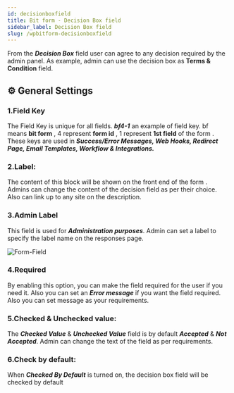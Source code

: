 ```yaml
---
id: decisionboxfield
title: Bit form - Decision Box field
sidebar_label: Decision Box field
slug: /wpbitform-decisionboxfield
---
```


From the ***Decision Box*** field user can agree to any decision required by the admin panel. As example, admin can use the decision box as **Terms & Condition** field. 

## ⚙ General Settings 

### 1.Field Key
The Field Key is unique for all fields. **_bf4-1_** an example of field key. bf means **bit form** , 4 represent **form id** , 1 represent **1st field** of the form . These keys are used in **_Success/Error Messages, Web Hooks, Redirect Page, Email Templates, Workflow & Integrations._**
### 2.Label: 
The content of this block will be shown on the front end of the form . Admins can change the content of the decision field as per their choice. Also can link up to any site on the description.
### 3.Admin Label 
This field is used for **_Administration purposes_**. Admin can set a label to specify the label name on the responses page.

<Image
  src="Field-Types/Decisionbox.Bit-Form"
  alt="Form-Field"
  w="1900"
  h="350"
/>

### 4.Required
By enabling this option, you can make the field required for the user if you need it. Also you can set an **_Error message_** if you want the field required. Also you can set message as your requirements.
### 5.Checked & Unchecked value: 
The ***Checked Value*** & ***Unchecked Value*** field is by default ***Accepted*** & ***Not Accepted***. Admin can change the text of the field as per requirements.
### 6.Check by default: 
When ***Checked By Default*** is turned on, the decision box field will be checked by default